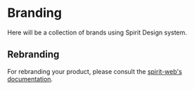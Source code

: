 
<Meta title="Introduction/Branding" />

# Branding

Here will be a collection of brands using Spirit Design system.

## Rebranding

For rebranding your product, please consult the [spirit-web's documentation](https://github.com/lmc-eu/spirit-design-system/tree/main/packages/web#rebranding).
